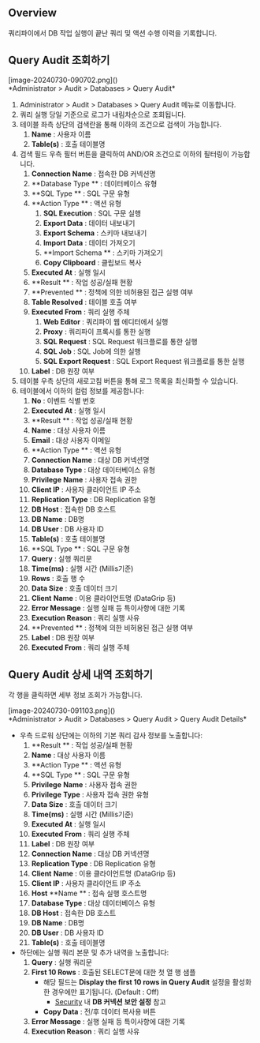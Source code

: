 ## Overview

쿼리파이에서 DB 작업 실행이 끝난 쿼리 및 액션 수행 이력을 기록합니다.

## Query Audit 조회하기

<p align="center">
<div>[image-20240730-090702.png]()</div>
*Administrator &gt; Audit &gt; Databases &gt; Query Audit*
</p>

1. Administrator &gt; Audit &gt; Databases &gt; Query Audit 메뉴로 이동합니다.
2. 쿼리 실행 당일 기준으로 로그가 내림차순으로 조회됩니다.
3. 테이블 좌측 상단의 검색란을 통해 이하의 조건으로 검색이 가능합니다.
    1.  **Name**  : 사용자 이름
    2.  **Table(s)**  : 호출 테이블명
4. 검색 필드 우측 필터 버튼을 클릭하여 AND/OR 조건으로 이하의 필터링이 가능합니다.
    1.  **Connection Name**  : 접속한 DB 커넥션명
    2.  **Database Type ** : 데이터베이스 유형
    3.  **SQL Type ** : SQL 구문 유형
    4.  **Action Type ** : 액션 유형
        1.  **SQL Execution**  : SQL 구문 실행 
        2.  **Export Data**  : 데이터 내보내기
        3.  **Export Schema**  : 스키마 내보내기
        4.  **Import Data**  : 데이터 가져오기
        5.  **Import Schema ** : 스키마 가져오기
        6.  **Copy Clipboard**  : 클립보드 복사 
    5.  **Executed At**  : 실행 일시
    6.  **Result ** : 작업 성공/실패 현황
    7.  **Prevented ** : 정책에 의한 비허용된 접근 실행 여부
    8.  **Table Resolved**  : 테이블 호출 여부
    9.  **Executed From**  : 쿼리 실행 주체
        1.  **Web Editor**  : 쿼리파이 웹 에디터에서 실행
        2.  **Proxy**  : 쿼리파이 프록시를 통한 실행
        3.  **SQL Request**  : SQL Request 워크플로를 통한 실행
        4.  **SQL Job**  : SQL Job에 의한 실행
        5.  **SQL Export Request**  : SQL Export Request 워크플로를 통한 실행
    10.  **Label**  : DB 원장 여부
5. 테이블 우측 상단의 새로고침 버튼을 통해 로그 목록을 최신화할 수 있습니다.
6. 테이블에서 이하의 컬럼 정보를 제공합니다:
    1.  **No**  : 이벤트 식별 번호
    2.  **Executed At**  : 실행 일시
    3.  **Result ** : 작업 성공/실패 현황
    4.  **Name**  : 대상 사용자 이름
    5.  **Email**  : 대상 사용자 이메일
    6.  **Action Type ** : 액션 유형
    7.  **Connection Name**  : 대상 DB 커넥션명
    8.  **Database Type**  : 대상 데이터베이스 유형
    9.  **Privilege**   **Name**  : 사용자 접속 권한
    10.  **Client IP**  : 사용자 클라이언트 IP 주소
    11.  **Replication Type**  : DB Replication 유형
    12.  **DB Host**  : 접속한 DB 호스트
    13.  **DB Name**  : DB명
    14.  **DB User**  : DB 사용자 ID
    15.  **Table(s)**  : 호출 테이블명
    16.  **SQL Type ** : SQL 구문 유형
    17.  **Query**  : 실행 쿼리문
    18.  **Time(ms)**  : 실행 시간 (Millis기준)
    19.  **Rows**  : 호출 행 수
    20.  **Data Size**  : 호출 데이터 크기 
    21.  **Client**   **Name**  : 이용 클라이언트명 (DataGrip 등)
    22.  **Error Message**  : 실행 실패 등 특이사항에 대한 기록
    23.  **Execution Reason**  : 쿼리 실행 사유
    24.  **Prevented ** : 정책에 의한 비허용된 접근 실행 여부
    25.  **Label**  : DB 원장 여부
    26.  **Executed From**  : 쿼리 실행 주체

## Query Audit 상세 내역 조회하기

각 행을 클릭하면 세부 정보 조회가 가능합니다.
<p align="center">
<div>[image-20240730-091103.png]()</div>
*Administrator &gt; Audit &gt; Databases &gt; Query Audit &gt; Query Audit Details*
</p>

* 우측 드로워 상단에는 이하의 기본 쿼리 감사 정보를 노출합니다:
    1.  **Result ** : 작업 성공/실패 현황
    2.  **Name**  : 대상 사용자 이름
    3.  **Action Type ** : 액션 유형
    4.  **SQL Type ** : SQL 구문 유형
    5.  **Privilege**   **Name**  : 사용자 접속 권한
    6.  **Privilege**   **Type**  : 사용자 접속 권한 유형
    7.  **Data Size**  : 호출 데이터 크기 
    8.  **Time(ms)**  : 실행 시간 (Millis기준)
    9.  **Executed At**  : 실행 일시
    10.  **Executed From**  : 쿼리 실행 주체
    11.  **Label**  : DB 원장 여부
    12.  **Connection Name**  : 대상 DB 커넥션명
    13.  **Replication Type**  : DB Replication 유형
    14.  **Client**   **Name**  : 이용 클라이언트명 (DataGrip 등)
    15.  **Client IP**  : 사용자 클라이언트 IP 주소
    16.  **Host**   **Name ** : 접속 실행 호스트명
    17.  **Database Type**  : 대상 데이터베이스 유형
    18.  **DB Host**  : 접속한 DB 호스트
    19.  **DB Name**  : DB명
    20.  **DB User**  : DB 사용자 ID
    21.  **Table(s)**  : 호출 테이블명
* 하단에는 실행 쿼리 본문 및 추가 내역을 노출합니다:
    1.  **Query**  : 실행 쿼리문
    2.  **First 10 Rows**  : 호출된 SELECT문에 대한 첫 열 행 샘플
        * 해당 필드는  **Display the first 10 rows in Query Audit**  설정을 활성화한 경우에만 표기됩니다. (Default : Off)
            * [Security](Security) 내  **DB 커넥션 보안 설정**  참고
        *  **Copy Data**  : 전/후 데이터 복사용 버튼
    3.  **Error Message**  : 실행 실패 등 특이사항에 대한 기록
    4.  **Execution Reason**  : 쿼리 실행 사유
